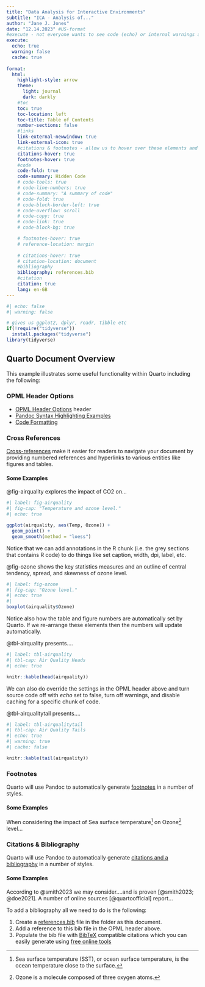 ```yaml
---
title: "Data Analysis for Interactive Environments"
subtitle: "ICA - Analysis of..."
author: "Jane J. Jones"
date: "12.14.2023" #US-format
#execute - not everyone wants to see code (echo) or internal warnings and we can also cache code output to speed up our render process - we can still override this in the code chunks (see below)
execute:
  echo: true
  warning: false
  cache: true
  
format: 
  html:
    highlight-style: arrow
    theme: 
      light: journal
      dark: darkly
    #toc
    toc: true
    toc-location: left
    toc-title: Table of Contents
    number-sections: false
    #links
    link-external-newwindow: true
    link-external-icon: true
    #citations & footnotes - allow us to hover over these elements and see content
    citations-hover: true
    footnotes-hover: true
    #code
    code-fold: true
    code-summary: Hidden Code
    # code-tools: true
    # code-line-numbers: true
    # code-summary: "A summary of code"
    # code-fold: true
    # code-block-border-left: true
    # code-overflow: scroll
    # code-copy: true
    # code-link: true
    # code-block-bg: true

    # footnotes-hover: true
    # reference-location: margin
    
    # citations-hover: true
    # citation-location: document
    #bibliography
    bibliography: references.bib
    #citation
    citation: true
    lang: en-GB
---
```


```r
#| echo: false
#| warning: false

# gives us ggplot2, dplyr, readr, tibble etc
if(!require("tidyverse"))
  install.packages("tidyverse")
library(tidyverse)

```

## Quarto Document Overview

This example illustrates some useful functionality within Quarto including the following:

### OPML Header Options

* [OPML Header Options](https://quarto.org/docs/reference/formats/opml.html) header 
* [Pandoc Syntax Highlighting Examples](https://www.garrickadenbuie.com/blog/pandoc-syntax-highlighting-examples/)
* [Code Formatting](https://quarto.org/docs/output-formats/html-code.html)

### Cross References

[Cross-references](https://quarto.org/docs/authoring/cross-references.html) make it easier for readers to navigate your document by providing numbered references and hyperlinks to various entities like figures and tables. 

#### Some Examples

@fig-airquality explores the impact of CO2 on...

```r
#| label: fig-airquality
#| fig-cap: "Temperature and ozone level."
#| echo: true

ggplot(airquality, aes(Temp, Ozone)) + 
  geom_point() + 
  geom_smooth(method = "loess")
```

Notice that we can add annotations in the R chunk (i.e. the grey sections that contains R code) to do things like set caption, width, dpi, label, etc.

@fig-ozone shows the key statistics measures and an outline of central tendency, spread, and skewness of ozone level.

```r
#| label: fig-ozone
#| fig-cap: "Ozone level."
#| echo: true
#| 
boxplot(airquality$Ozone)

```

Notice also how the table and figure numbers are automatically set by Quarto. If we re-arrange these elements then the numbers will update automatically. 

@tbl-airquality presents....

```r
#| label: tbl-airquality
#| tbl-cap: Air Quality Heads
#| echo: true

knitr::kable(head(airquality))

```

We can also do override the settings in the OPML header above and turn source code off with *echo* set to false, turn off warnings, and disable caching for a specific chunk of code.

@tbl-airqualitytail presents....

```r
#| label: tbl-airqualitytail
#| tbl-cap: Air Quality Tails
#| echo: true
#| warning: true
#| cache: false

knitr::kable(tail(airquality))

```

### Footnotes

Quarto will use Pandoc to automatically generate [footnotes](https://quarto.org/docs/authoring/footnotes-and-citations.html) in a number of styles.

#### Some Examples

When considering the impact of Sea surface
temperature[^1] on Ozone[^2] level...

[^1]: Sea surface temperature (SST), or ocean surface temperature, is the ocean temperature close to the surface.

[^2]: Ozone is a molecule composed of three oxygen atoms.

### Citations & Bibliography

Quarto will use Pandoc to automatically generate [citations and a bibliography](https://quarto.org/docs/authoring/footnotes-and-citations.html) in a number of styles.

#### Some Examples

According to @smith2023 we may consider....and is proven [@smith2023; @doe2021]. A number of online sources [@quartoofficial] report...

To add a bibliography all we need to do is the following:

1. Create a [references.bib](https://github.com/nmcguinness/2023_MSC_DataAnalytics_Quarto_Demo/blob/main/references.bib) file in the folder as this document.
2. Add a reference to this bib file in the OPML header above.
3. Populate the bib file with [BibTeX](https://www.bibtex.org/Format/) compatible citations which you can easily generate using [free online tools](https://www.bibme.org/bibtex)
